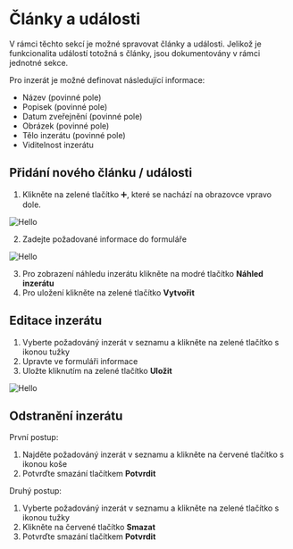 
# Články a události

V rámci těchto sekcí je možné spravovat články a události. Jelikož je funkcionalita událostí totožná s články, jsou dokumentovány v rámci jednotné sekce.

Pro inzerát je možné definovat následující informace:

- Název (povinné pole)
- Popisek (povinné pole)
- Datum zveřejnění (povinné pole)
- Obrázek (povinné pole)
- Tělo inzerátu (povinné pole)
- Viditelnost inzerátu

## Přidání nového článku / události

1. Klikněte na zelené tlačítko ➕, které se nachází na obrazovce vpravo dole.

![Hello](/images/vacancies-new.PNG)

2. Zadejte požadované informace do formuláře

![Hello](/images/vacancies-new-form.PNG)

3. Pro zobrazení náhledu inzerátu klikněte na modré tlačítko **Náhled inzerátu**
4. Pro uložení klikněte na zelené tlačítko **Vytvořit**


## Editace inzerátu

1. Vyberte požadováný inzerát v seznamu a klikněte na zelené tlačítko s ikonou tužky
2. Upravte ve formuláři informace
3. Uložte kliknutím na zelené tlačítko **Uložit**

![Hello](/images/vacancies-edit-form.PNG)

## Odstranění inzerátu

První postup:

1. Najděte požadováný inzerát v seznamu a klikněte na červené tlačítko s ikonou koše
2. Potvrďte smazání tlačítkem **Potvrdit**

Druhý postup:

1. Vyberte požadováný inzerát v seznamu a klikněte na zelené tlačítko s ikonou tužky
2. Klikněte na červené tlačítko **Smazat**
3. Potvrďte smazání tlačítkem **Potvrdit**